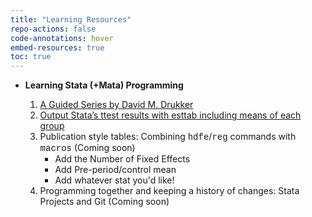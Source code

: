 ```yaml
---
title: "Learning Resources"
repo-actions: false
code-annotations: hover
embed-resources: true
toc: true
---
```


```{=html}
<ul>
  <li><b>Learning Stata (+Mata) Programming</b></li>
  <ol>
    <li><a href="https://blog.stata.com/2016/01/15/programming-an-estimation-command-in-stata-a-map-to-posted-entries/">A Guided Series by David M. Drukker</a></li>
    <li><a href="https://losetposet.wordpress.com/2016/06/16/output-statas-ttest-results-with-esttab-including-means-of-each-group/">Output Stata’s ttest results with esttab including means of each group</a></li>
    <li>Publication style tables: Combining <a style="font-family:'Courier New'">hdfe</a>/<a style="font-family:'Courier New'">reg</a> commands with <a style="font-family:'Courier New'">macros</a> (Coming soon)
    <ul><li>Add the Number of Fixed Effects</li>
    <li>Add Pre-period/control mean</li>
    <li>Add whatever stat you'd like!</li></ul>
    </li>
     <li>Programming together and keeping a history of changes: Stata Projects and Git (Coming soon)</li>
    </ol>
</ul>
```
